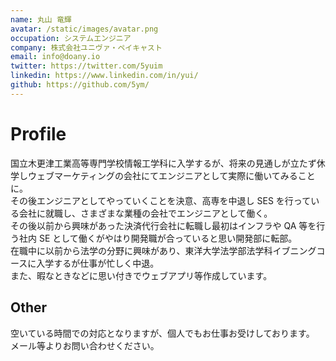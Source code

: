 ```yaml
---
name: 丸山 竜輝
avatar: /static/images/avatar.png
occupation: システムエンジニア
company: 株式会社ユニヴァ・ペイキャスト
email: info@doany.io
twitter: https://twitter.com/5yuim
linkedin: https://www.linkedin.com/in/yui/
github: https://github.com/5ym/
---
```


# Profile

国立木更津工業高等専門学校情報工学科に入学するが、将来の見通しが立たず休学しウェブマーケティングの会社にてエンジニアとして実際に働いてみることに。  
その後エンジニアとしてやっていくことを決意、高専を中退し SES を行っている会社に就職し、さまざまな業種の会社でエンジニアとして働く。  
その後以前から興味があった決済代行会社に転職し最初はインフラや QA 等を行う社内 SE として働くがやはり開発職が合っていると思い開発部に転部。  
在職中に以前から法学の分野に興味があり、東洋大学法学部法学科イブニングコースに入学するが仕事が忙しく中退。  
また、暇なときなどに思い付きでウェブアプリ等作成しています。

## Other

空いている時間での対応となりますが、個人でもお仕事お受けしております。  
メール等よりお問い合わせください。
